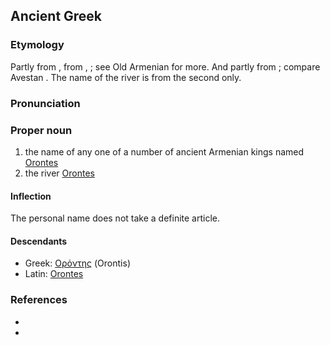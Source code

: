 ==Ancient Greek==
{{wikipedia|Orontid dynasty}}
{{wikipedia|Orontes River}}

===Etymology===
Partly from {{etyl|xme|grc}} {{recons|Arēvand|lang=xme|sc=Latn}}, from {{etyl|ira|grc}} {{recons|Raivant-|lang=ira|sc=Latn}}, {{recons|Rayivant-||possessing wealth|lang=ira|sc=Latn}}; see Old Armenian {{term|Երուանդ|||sc=Armn|tr=Eruand|lang=xcl}} for more. And partly from {{etyl|xme|grc}} {{recons|Arvand|lang=xme|sc=Latn}}; compare Avestan {{term||aurvant-|swift|lang=ae}} {{rfscript|Avestan}}. The name of the river is from the second only.

===Pronunciation===
{{grc-ipa-rows|o|r|o'|nt|ee|s}}

===Proper noun===
{{grc-proper noun|Ὀρόντου|m|first|Orontēs|Οροντης}}

# the name of any one of a number of ancient Armenian kings named [[Orontes]]
# the river [[Orontes]]

====Inflection====
{{grc-decl-1st-M-eta-pax|form=M-sing|Ὀρόντ|Ὀρόντ|Ὀροντ}}
The personal name does not take a definite article.

====Descendants====
* Greek: [[Ορόντης]] (Orontis)
* Latin: [[Orontes]]

===References===
* {{grc-wh-page|1019}}
* {{R:xcl:Perikhanyan|page=7}}